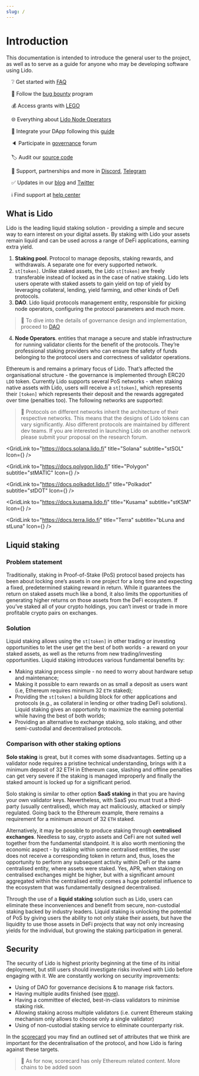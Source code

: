 ```yaml
---
slug: /
---
```



# Introduction

This documentation is intended to introduce the general user to the project, as well as to serve as a guide for anyone who may be developing software using Lido.

&emsp;❔ Get started with [FAQ](https://lido.fi/faq)

&emsp;🐞 Follow the [bug bounty](https://immunefi.com/bounty/lido/) program

&emsp;💰 Access grants with [LEGO](https://lego.lido.fi)

&emsp;🌐 Everything about [Lido Node Operators](https://operatorportal.lido.fi/)

&emsp;🔗 Integrate your DApp following this [guide](https://docs.lido.fi/guides/steth-integration-guide)

&emsp;🔈 Participate in [governance](https://research.lido.fi/) forum

&emsp;🏷️ Audit our [source code](https://github.com/lidofinance)

&emsp;🤝 Support, partnerships and more in [Discord](https://discord.gg/vgdPfhZ), [Telegram](https://t.me/lidofinance)

&emsp;✅ Updates in our [blog](https://blog.lido.fi/) and [Twitter](https://twitter.com/lidofinance)

&emsp;ℹ️ Find support at [help center](https://help.lido.fi/)

## What is Lido

Lido is the leading liquid staking solution - providing a simple and secure way to earn interest on your digital assets. By staking with Lido your assets remain liquid and can be used across a range of DeFi applications, earning extra yield.

1. **Staking pool**. Protocol to manage deposits, staking rewards, and withdrawals. A separate one for every supported network.
2. `st[token]`. Unlike staked assets, the Lido `st[token]` are freely transferable instead of locked as in the case of native staking. Lido lets users operate with staked assets to gain yield on top of yield by leveraging collateral, lending, yield farming, and other kinds of Defi protocols.
3. **DAO**. Lido liquid protocols management entity, responsible for picking node operators, configuring the protocol parameters and much more.

> 📝 To dive into the details of governance design and implementation, proceed to [DAO](lido-dao.md)

4. **Node Operators**. entities that manage a secure and stable infrastructure for running validator clients for the benefit of the protocols. They’re professional staking providers who can ensure the safety of funds belonging to the protocol users and correctness of validator operations.

Ethereum is and remains a primary focus of Lido. That’s affected the organisational structure - the governance is implemented through ERC20 `LDO` token. Currently Lido supports several PoS networks - when staking native assets with Lido, users will receive a `st[token]`, which represents their `[token]` which represents their deposit and the rewards aggregated over time (penalties too). The following networks are supported:

> 📝 Protocols on different networks inherit the architecture of their respective networks. This means that the designs of Lido tokens can vary significantly. Also different protocols are maintained by different dev teams. If you are interested in launching Lido on another network please submit your proposal on the research forum.

<Grid>

<GridLink
  to="https://docs.solana.lido.fi"
  title="Solana"
  subtitle="stSOL"
  Icon={<SolanaIcon />}
/>

<GridLink
  to="https://docs.polygon.lido.fi"
  title="Polygon"
  subtitle="stMATIC"
  Icon={<PolygonIcon />}
/>

<GridLink
  to="https://docs.polkadot.lido.fi"
  title="Polkadot"
  subtitle="stDOT"
  Icon={<PolkadotIcon />}
/>

<GridLink
  to="https://docs.kusama.lido.fi"
  title="Kusama"
  subtitle="stKSM"
  Icon={<KusamaIcon />}
/>

<GridLink
  to="https://docs.terra.lido.fi"
  title="Terra"
  subtitle="bLuna and stLuna"
  Icon={<TerraIcon />}
/>

</Grid>

## Liquid staking

### Problem statement

Traditionally, staking in Proof-of-Stake (PoS) protocol based projects has been about locking one’s assets in one project for a long time and expecting a fixed, predetermined staking reward in return. While it guarantees the return on staked assets much like a bond, it also limits the opportunities of generating higher returns on those assets from the DeFi ecosystem. If you’ve staked all of your crypto holdings, you can’t invest or trade in more profitable crypto pairs on exchanges.

### Solution

Liquid staking allows using the `st[token]` in other trading or investing opportunities to let the user get the best of both worlds - a reward on your staked assets, as well as the returns from new trading/investing opportunities. Liquid staking introduces various fundamental benefits by:
- Making staking process simple - no need to worry about hardware setup and maintenance;
- Making it possible to earn rewards on as small a deposit as users want (i.e, Ethereum requires minimum 32 `ETH` staked);
- Providing the `st[token]` a building block for other applications and protocols (e.g., as collateral in lending or other trading DeFi solutions). Liquid staking gives an opportunity to maximize the earning potential while having the best of both worlds;
- Providing an alternative to exchange staking, solo staking, and other semi-custodial and decentralised protocols.

### Comparison with other staking options

**Solo staking** is great, but it comes with some disadvantages. Setting up a validator node requires a pristine technical understanding, brings with it a minimum deposit of 32 ETH in Ethereum case, slashing and offline penalties can get very severe if the staking is managed improperly and finally the staked amount is locked up for a significant period.

Solo staking is similar to other option **SaaS staking** in that you are having your own validator keys. Nevertheless, with SaaS you must trust a third-party (usually centralised), which may act maliciously, attacked or simply regulated. Going back to the Ethereum example, there remains a requirement for a minimum amount of 32 `ETH` staked.

Alternatively, it may be possible to produce staking through **centralised exchanges**. Needless to say, crypto assets and CeFi are not suited well together from the fundamental standpoint. It is also worth mentioning the economic aspect - by staking within some centralised entities, the user does not receive a corresponding token in return and, thus, loses the opportunity to perform any subsequent activity within DeFi or the same centralised entity, where assets were staked. Yes, APR, when staking on centralised exchanges might be higher, but with a significant amount aggregated within the centralised entity comes a huge potential influence to the ecosystem that was fundamentally designed decentralised.

Through the use of a **liquid staking** solution such as Lido, users can eliminate these inconveniences and benefit from secure, non-custodial staking backed by industry leaders. Liquid staking is unlocking the potential of PoS by giving users the ability to not only stake their assets, but have the liquidity to use those assets in DeFi projects that way not only increasing yields for the individual, but growing the staking participation in general.

## Security

The security of Lido is highest priority beginning at the time of its initial deployment, but still users should investigate risks involved with Lido before engaging with it. We are constantly working on security improvements:

- Using of DAO for governance decisions & to manage risk factors.
- Having multiple audits finished (see [more](https://github.com/lidofinance/audits)).
- Having a committee of elected, best-in-class validators to minimise staking risk.
- Allowing staking across multiple validators (i.e. current Ethereum staking mechanism only allows to choose only a single validator)
- Using of non-custodial staking service to eliminate counterparty risk.

In the [scorecard](https://scorecard.lido.fi/) you may find an  outlined set of attributes that we think are important for the decentralisation of the protocol, and how Lido is faring against these targets.

> 📝 As for now, scorecard has only Ethereum related content. More chains to be added soon
